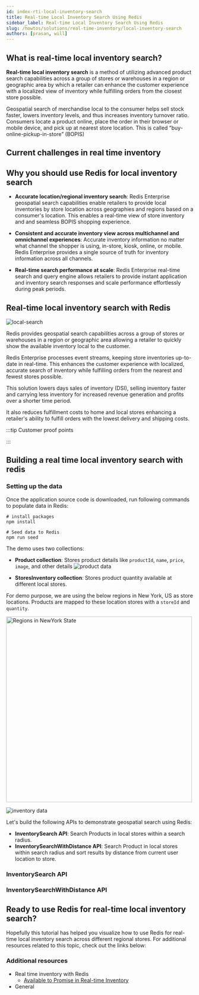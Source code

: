 ```yaml
---
id: index-rti-local-inventory-search
title: Real-time Local Inventory Search Using Redis
sidebar_label: Real-time Local Inventory Search Using Redis
slug: /howtos/solutions/real-time-inventory/local-inventory-search
authors: [prasan, will]
---
```






<Authors frontMatter={frontMatter} />

<RealTimeInventorySourceCode />

## What is real-time local inventory search?

**Real-time local inventory search** is a method of utilizing advanced product search capabilities across a group of stores or warehouses in a region or geographic area by which a retailer can enhance the customer experience with a localized view of inventory while fulfilling orders from the closest store possible.

Geospatial search of merchandise local to the consumer helps sell stock faster, lowers inventory levels, and thus increases inventory turnover ratio.
Consumers locate a product online, place the order in their browser or mobile device, and pick up at nearest store location. This is called “buy-online-pickup-in-store” (BOPIS)

## Current challenges in real time inventory

<RealTimeInventoryChallenges />

## Why you should use Redis for local inventory search

- **Accurate location/regional inventory search**: Redis Enterprise geospatial search capabilities enable retailers to provide local inventories by store location across geographies and regions based on a consumer's location. This enables a real-time view of store inventory and and seamless BOPIS shopping experience.

- **Consistent and accurate inventory view across multichannel and omnichannel experiences**: Accurate inventory information no matter what channel the shopper is using, in-store, kiosk, online, or mobile. Redis Enterprise provides a single source of truth for inventory information across all channels.

- **Real-time search performance at scale**: Redis Enterprise real-time search and query engine allows retailers to provide instant application and inventory search responses and scale performance effortlessly during peak periods.

## Real-time local inventory search with Redis

![local-search](./images/local-search.png)

Redis provides geospatial search capabilities across a group of stores or warehouses in a region or geographic area allowing a retailer to quickly show the available inventory local to the customer.

Redis Enterprise processes event streams, keeping store inventories up-to-date in real-time. This enhances the customer experience with localized, accurate search of inventory while fulfilling orders from the nearest and fewest stores possible.

This solution lowers days sales of inventory (DSI), selling inventory faster and carrying less inventory for increased revenue generation and profits over a shorter time period.

It also reduces fulfillment costs to home and local stores enhancing a retailer's ability to fulfill orders with the lowest delivery and shipping costs.

:::tip Customer proof points

<RealTimeInventoryCustomerProofs />

:::

## Building a real time local inventory search with redis

<RealTimeInventorySourceCode />

### Setting up the data

Once the application source code is downloaded, run following commands to populate data in Redis:

```shell
# install packages
npm install

# Seed data to Redis
npm run seed
```

The demo uses two collections:

- **Product collection**: Stores product details like `productId`, `name`, `price`, `image`, and other details
  ![product data](./images/product-data.png)

- **StoresInventory collection**: Stores product quantity available at different local stores.

For demo purpose, we are using the below regions in New York, US as store locations. Products are mapped to these location stores with a `storeId` and `quantity`.

<img
  src={newYorkState}
  alt="Regions in NewYork State"
  width="500"
  className="margin-bottom--md"
/>

![inventory data](./images/inventory-data.png)

Let's build the following APIs to demonstrate geospatial search using Redis:

- **InventorySearch API**: Search Products in local stores within a search radius.
- **InventorySearchWithDistance API**: Search Product in local stores within search radius and sort results by distance from current user location to store.

### InventorySearch API

<InventorySearch />

### InventorySearchWithDistance API

<InventorySearchWithDistance />

## Ready to use Redis for real-time local inventory search?

Hopefully this tutorial has helped you visualize how to use Redis for real-time local inventory search across different regional stores. For additional resources related to this topic, check out the links below:

### Additional resources

- Real time inventory with Redis
  - [Available to Promise in Real-time Inventory](/howtos/solutions/real-time-inventory/available-to-promise)
- General
  <GeneralAdditionalResources />
